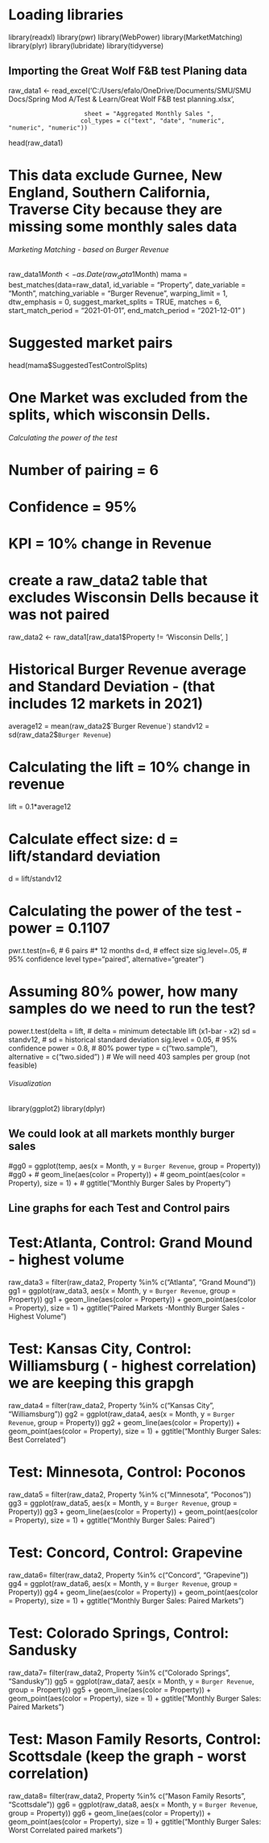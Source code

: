 
# Loading libraries

library(readxl)
library(pwr)
library(WebPower)
library(MarketMatching)
library(plyr) 
library(lubridate)
library(tidyverse)

## Importing the Great Wolf F&B test Planing data

raw_data1 <- read_excel('C:/Users/efalo/OneDrive/Documents/SMU/SMU Docs/Spring Mod  A/Test & Learn/Great Wolf F&B test planning.xlsx',

                         sheet = "Aggregated Monthly Sales ", 
                        col_types = c("text", "date", "numeric", "numeric", "numeric"))
head(raw_data1)

# This data exclude Gurnee, New England, Southern California, Traverse City because they are missing some monthly sales data

###### Marketing Matching - based on Burger Revenue ##########################################
raw_data1$Month<-as.Date(raw_data1$Month)
mama = best_matches(data=raw_data1,
                  id_variable = "Property",
                  date_variable = "Month",
                  matching_variable = "Burger Revenue",
                  warping_limit = 1,
                  dtw_emphasis = 0, 
                  suggest_market_splits = TRUE,
                  matches = 6,
                  start_match_period = "2021-01-01",
                  end_match_period = "2021-12-01"
)

# Suggested market pairs
head(mama$SuggestedTestControlSplits)

# One Market was excluded from the splits, which wisconsin Dells.

###### Calculating the power of the test ###################################################

# Number of pairing = 6
# Confidence = 95%
# KPI = 10% change in Revenue

# create a raw_data2 table that excludes Wisconsin Dells because it was not paired

raw_data2 <- raw_data1[raw_data1$Property != 'Wisconsin Dells', ]

# Historical Burger Revenue average and Standard Deviation - (that includes 12 markets in 2021)

average12 = mean(raw_data2$`Burger Revenue`)
standv12 = sd(raw_data2$`Burger Revenue`)

# Calculating the lift = 10% change in revenue
lift = 0.1*average12

# Calculate effect size: d = lift/standard deviation
d = lift/standv12

# Calculating the power of the test - power = 0.1107

pwr.t.test(n=6, # 6 pairs #* 12 months
           d=d, # effect size
           sig.level=.05, # 95% confidence level
           type="paired",
           alternative="greater")

# Assuming 80% power, how many samples do we need to run the test?



power.t.test(delta = lift,  # delta = minimum detectable lift (x1-bar - x2)
             sd = standv12,     # sd = historical standard deviation
             sig.level = 0.05, # 95% confidence
             power = 0.8, # 80% power
             type = c("two.sample"),    
             alternative = c("two.sided")
             )
# We will need 403 samples per group (not feasible)

###### Visualization##################################################################

library(ggplot2)
library(dplyr)

## We could look at all markets monthly burger sales
#gg0 = ggplot(temp, aes(x = Month, y = `Burger Revenue`, group = Property))
#gg0 +
# geom_line(aes(color = Property)) +
# geom_point(aes(color = Property), size = 1) +
# ggtitle("Monthly Burger Sales by Property")


## Line graphs for each Test and Control pairs ##

# Test:Atlanta, Control: Grand Mound - highest volume
raw_data3 = filter(raw_data2, Property %in% c("Atlanta", "Grand Mound"))
gg1 = ggplot(raw_data3, aes(x = Month, y = `Burger Revenue`, group = Property))
gg1 +
  geom_line(aes(color = Property)) +
  geom_point(aes(color = Property), size = 1) +
  ggtitle("Paired Markets -Monthly Burger Sales - Highest Volume")


# Test: Kansas City, Control: Williamsburg ( - highest correlation) we are keeping this grapgh
raw_data4 = filter(raw_data2, Property %in% c("Kansas City", "Williamsburg"))
gg2 = ggplot(raw_data4, aes(x = Month, y = `Burger Revenue`, group = Property))
gg2 +
  geom_line(aes(color = Property)) +
  geom_point(aes(color = Property), size = 1) +
    ggtitle("Monthly Burger Sales: Best Correlated")

# Test: Minnesota, Control: Poconos
raw_data5 = filter(raw_data2, Property %in% c("Minnesota", "Poconos"))
gg3 = ggplot(raw_data5, aes(x = Month, y = `Burger Revenue`, group = Property))
gg3 +
  geom_line(aes(color = Property)) +
  geom_point(aes(color = Property), size = 1) +
  ggtitle("Monthly Burger Sales: Paired")

# Test: Concord, Control: Grapevine
raw_data6= filter(raw_data2, Property %in% c("Concord", "Grapevine"))
gg4 = ggplot(raw_data6, aes(x = Month, y = `Burger Revenue`, group = Property))
gg4 +
  geom_line(aes(color = Property)) +
  geom_point(aes(color = Property), size = 1) +
  ggtitle("Monthly Burger Sales: Paired Markets")


# Test: Colorado Springs, Control: Sandusky
raw_data7= filter(raw_data2, Property %in% c("Colorado Springs", "Sandusky"))
gg5 = ggplot(raw_data7, aes(x = Month, y = `Burger Revenue`, group = Property))
gg5 +
  geom_line(aes(color = Property)) +
  geom_point(aes(color = Property), size = 1) +
  ggtitle("Monthly Burger Sales: Paired Markets")

# Test: Mason Family Resorts, Control: Scottsdale   (keep the graph - worst correlation)
raw_data8= filter(raw_data2, Property %in% c("Mason Family Resorts", "Scottsdale"))
gg6 = ggplot(raw_data8, aes(x = Month, y = `Burger Revenue`, group = Property))
gg6 +
  geom_line(aes(color = Property)) +
  geom_point(aes(color = Property), size = 1) +
  ggtitle("Monthly Burger Sales:  Worst Correlated paired markets")

